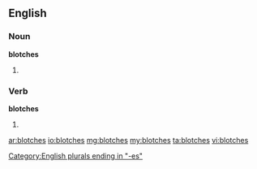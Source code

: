 ==English==

===Noun===
'''blotches'''

# {{plural of|[[blotch]]}}

===Verb===
'''blotches'''

# {{third-person singular of|[[blotch]]}}

[[Category:English plurals ending in "-es"]]

[[ar:blotches]]
[[io:blotches]]
[[mg:blotches]]
[[my:blotches]]
[[ta:blotches]]
[[vi:blotches]]
